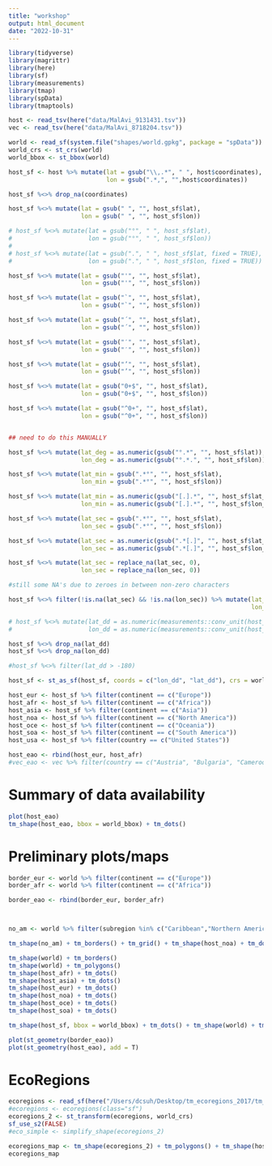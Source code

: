 ```yaml
---
title: "workshop"
output: html_document
date: "2022-10-31"
---
```


```r
library(tidyverse)
library(magrittr)
library(here)
library(sf)
library(measurements)
library(tmap)
library(spData)
library(tmaptools)
```


```r
host <- read_tsv(here("data/MalAvi_9131431.tsv"))
vec <- read_tsv(here("data/MalAvi_8718204.tsv"))
```


```r
world <- read_sf(system.file("shapes/world.gpkg", package = "spData"))
world_crs <- st_crs(world)
world_bbox <- st_bbox(world)
```


```r
host_sf <- host %>% mutate(lat = gsub("\\,.*", " ", host$coordinates),
                           lon = gsub(".*,", "",host$coordinates))

host_sf %<>% drop_na(coordinates)

host_sf %<>% mutate(lat = gsub(" ", "", host_sf$lat),
                    lon = gsub(" ", "", host_sf$lon))

# host_sf %<>% mutate(lat = gsub("°", " ", host_sf$lat),
#                     lon = gsub("°", " ", host_sf$lon))
# 
# host_sf %<>% mutate(lat = gsub(".", " ", host_sf$lat, fixed = TRUE),
#                     lon = gsub(".", " ", host_sf$lon, fixed = TRUE))

host_sf %<>% mutate(lat = gsub("'", "", host_sf$lat),
                    lon = gsub("'", "", host_sf$lon))

host_sf %<>% mutate(lat = gsub("`", "", host_sf$lat),
                    lon = gsub("`", "", host_sf$lon))

host_sf %<>% mutate(lat = gsub("´", "", host_sf$lat),
                    lon = gsub("´", "", host_sf$lon))

host_sf %<>% mutate(lat = gsub("′", "", host_sf$lat),
                    lon = gsub("′", "", host_sf$lon))

host_sf %<>% mutate(lat = gsub("’", "", host_sf$lat),
                    lon = gsub("’", "", host_sf$lon))

host_sf %<>% mutate(lat = gsub("0+$", "", host_sf$lat),
                    lon = gsub("0+$", "", host_sf$lon))

host_sf %<>% mutate(lat = gsub("^0+", "", host_sf$lat),
                    lon = gsub("^0+", "", host_sf$lon))


## need to do this MANUALLY

host_sf %<>% mutate(lat_deg = as.numeric(gsub("°.*", "", host_sf$lat)),
                    lon_deg = as.numeric(gsub("°.*.", "", host_sf$lon)))

host_sf %<>% mutate(lat_min = gsub(".*°", "", host_sf$lat),
                    lon_min = gsub(".*°", "", host_sf$lon))

host_sf %<>% mutate(lat_min = as.numeric(gsub("[.].*", "", host_sf$lat_min)),
                    lon_min = as.numeric(gsub("[.].*", "", host_sf$lon_min)))

host_sf %<>% mutate(lat_sec = gsub(".*°", "", host_sf$lat),
                    lon_sec = gsub(".*°", "", host_sf$lon))

host_sf %<>% mutate(lat_sec = as.numeric(gsub(".*[.]", "", host_sf$lat_sec)),
                    lon_sec = as.numeric(gsub(".*[.]", "", host_sf$lon_sec)))

host_sf %<>% mutate(lat_sec = replace_na(lat_sec, 0),
                    lon_sec = replace_na(lon_sec, 0))

#still some NA's due to zeroes in between non-zero characters

host_sf %<>% filter(!is.na(lat_sec) && !is.na(lon_sec)) %>% mutate(lat_dd = lat_deg + (lat_min/60) + (lat_sec/3600),
                                                                   lon_dd = lon_deg + (lon_min/60) + (lon_sec/3600))

# host_sf %<>% mutate(lat_dd = as.numeric(measurements::conv_unit(host_sf$lat, from = 'deg_dec_min', to = 'dec_deg')),
#                     lon_dd = as.numeric(measurements::conv_unit(host_sf$lon, from = 'deg_dec_min', to = 'dec_deg')))

host_sf %<>% drop_na(lat_dd)
host_sf %<>% drop_na(lon_dd)

#host_sf %<>% filter(lat_dd > -180)

host_sf <- st_as_sf(host_sf, coords = c("lon_dd", "lat_dd"), crs = world_crs, remove = F)
```


```r
host_eur <- host_sf %>% filter(continent == c("Europe"))
host_afr <- host_sf %>% filter(continent == c("Africa"))
host_asia <- host_sf %>% filter(continent == c("Asia"))
host_noa <- host_sf %>% filter(continent == c("North America"))
host_oce <- host_sf %>% filter(continent == c("Oceania"))
host_soa <- host_sf %>% filter(continent == c("South America"))
host_usa <- host_sf %>% filter(country == c("United States"))

host_eao <- rbind(host_eur, host_afr)
#vec_eao <- vec %>% filter(country == c("Austria", "Bulgaria", "Cameroon", "Czech Republic", "France", "Germany", "Italy", "Lithuania", "Madagascar", "Portugal", "Russia", "Spain", "Switzerland", "Turkey"))
```

# Summary of data availability

```r
plot(host_eao)
tm_shape(host_eao, bbox = world_bbox) + tm_dots()
```



# Preliminary plots/maps

```r
border_eur <- world %>% filter(continent == c("Europe"))
border_afr <- world %>% filter(continent == c("Africa"))

border_eao <- rbind(border_eur, border_afr)



no_am <- world %>% filter(subregion %in% c("Caribbean","Northern America","Central America"))

tm_shape(no_am) + tm_borders() + tm_grid() + tm_shape(host_noa) + tm_dots()


```

```r
tm_shape(world) + tm_borders()
tm_shape(world) + tm_polygons()
tm_shape(host_afr) + tm_dots()
tm_shape(host_asia) + tm_dots()
tm_shape(host_eur) + tm_dots()
tm_shape(host_noa) + tm_dots()
tm_shape(host_oce) + tm_dots()
tm_shape(host_soa) + tm_dots()

tm_shape(host_sf, bbox = world_bbox) + tm_dots() + tm_shape(world) + tm_borders()
```


```r
plot(st_geometry(border_eao))
plot(st_geometry(host_eao), add = T)
```



# EcoRegions

```r
ecoregions <- read_sf(here("/Users/dcsuh/Desktop/tm_ecoregions_2017/tm_ecoregions_2017.shp"))
#ecoregions <- ecoregions(class="sf")
ecoregions_2 <- st_transform(ecoregions, world_crs)
sf_use_s2(FALSE)
#eco_simple <- simplify_shape(ecoregions_2)
```

```r
ecoregions_map <- tm_shape(ecoregions_2) + tm_polygons() + tm_shape(host_sf) + tm_dots()
ecoregions_map
```


